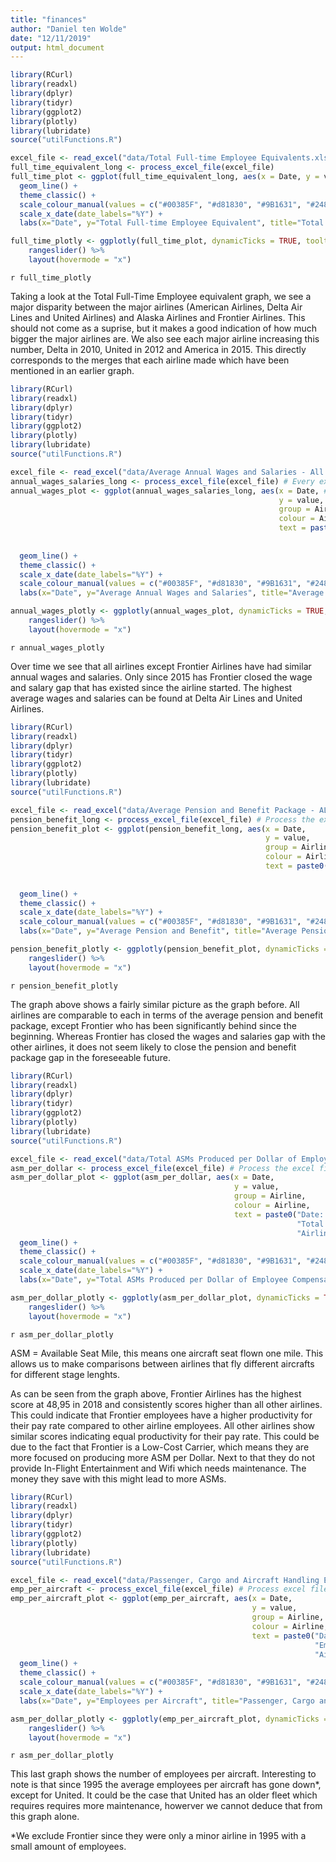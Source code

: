 ```yaml
---
title: "finances"
author: "Daniel ten Wolde"
date: "12/11/2019"
output: html_document
---
```


```r
library(RCurl)
library(readxl)
library(dplyr)
library(tidyr)
library(ggplot2)
library(plotly)
library(lubridate)
source("utilFunctions.R")

excel_file <- read_excel("data/Total Full-time Employee Equivalents.xls", skip = 2)
full_time_equivalent_long <- process_excel_file(excel_file)
full_time_plot <- ggplot(full_time_equivalent_long, aes(x = Date, y = value, group = Airline, colour = Airline, text = paste0("Date: ", format(as.Date(Date), "%Y"), "<br>", "Total Full-time Employee Equivalent: ", value, "<br>", "Airline: ", Airline))) +
  geom_line() +
  theme_classic() + 
  scale_colour_manual(values = c("#00385F", "#d81830", "#9B1631", "#248168", "#005DAA")) +
  scale_x_date(date_labels="%Y") +
  labs(x="Date", y="Total Full-time Employee Equivalent", title="Total Full-Time Employee Equivalent - All Employees")

full_time_plotly <- ggplotly(full_time_plot, dynamicTicks = TRUE, tooltip = "text") %>% 
    rangeslider() %>% 
    layout(hovermode = "x")


```
`r full_time_plotly` 

Taking a look at the Total Full-Time Employee equivalent graph, we see a major disparity between the major airlines (American Airlines, Delta Air Lines and United Airlines) and Alaska Airlines and Frontier Airlines. This should not come as a suprise, but it makes a good indication of how much bigger the major airlines are. We also see each major airline increasing this number, Delta in 2010, United in 2012 and America in 2015. This directly corresponds to the merges that each airline made which have been mentioned in an earlier graph. 

```r
library(RCurl)
library(readxl)
library(dplyr)
library(tidyr)
library(ggplot2)
library(plotly)
library(lubridate)
source("utilFunctions.R")

excel_file <- read_excel("data/Average Annual Wages and Salaries - All Employees.xls", skip = 4) # Read the excel file
annual_wages_salaries_long <- process_excel_file(excel_file) # Every excel file had a similar structure, this function can be found in utilFunctions.R
annual_wages_plot <- ggplot(annual_wages_salaries_long, aes(x = Date, # Plot the annual wages and salary
                                                            y = value, 
                                                            group = Airline, 
                                                            colour = Airline, 
                                                            text = paste0("Date: ", format(as.Date(Date), "%Y"), "<br>", # Set the hover text info for plotly
                                                                          "Average Annual Wages and Salaries: ", round(value, digits = 2), "$", "<br>",
                                                                          "Airline: ", Airline))) +
  geom_line() +
  theme_classic() + 
  scale_x_date(date_labels="%Y") +
  scale_colour_manual(values = c("#00385F", "#d81830", "#9B1631", "#248168", "#005DAA")) + # Set the colors to the corresponding airline
  labs(x="Date", y="Average Annual Wages and Salaries", title="Average Annual Wages and Salaries - All Employees")

annual_wages_plotly <- ggplotly(annual_wages_plot, dynamicTicks = TRUE, tooltip = "text") %>% # Convert the plot to plotly
    rangeslider() %>% 
    layout(hovermode = "x")

```

`r annual_wages_plotly`

Over time we see that all airlines except Frontier Airlines have had similar annual wages and salaries. Only since 2015 has Frontier closed the wage and salary gap that has existed since the airline started. The highest average wages and salaries can be found at Delta Air Lines and United Airlines.

```r
library(RCurl)
library(readxl)
library(dplyr)
library(tidyr)
library(ggplot2)
library(plotly)
library(lubridate)
source("utilFunctions.R")

excel_file <- read_excel("data/Average Pension and Benefit Package - ALL EMPLOYEES.xls", skip = 4) # Read the excel file
pension_benefit_long <- process_excel_file(excel_file) # Process the excel file 
pension_benefit_plot <- ggplot(pension_benefit_long, aes(x = Date, 
                                                         y = value, 
                                                         group = Airline, 
                                                         colour = Airline, 
                                                         text = paste0("Date: ", format(as.Date(Date), "%Y"), "<br>",  # Set the hover text info for plotly
                                                                       "Average Pension and Benefit Package: ", round(value, digits = 2), "$", "<br>",
                                                                       "Airline: ", Airline))) +
  geom_line() +
  theme_classic() + 
  scale_x_date(date_labels="%Y") +
  scale_colour_manual(values = c("#00385F", "#d81830", "#9B1631", "#248168", "#005DAA")) +
  labs(x="Date", y="Average Pension and Benefit", title="Average Pension and Benefit Package - All Employees")

pension_benefit_plotly <- ggplotly(pension_benefit_plot, dynamicTicks = TRUE, tooltip = "text") %>% # Convert to plotly
    rangeslider() %>% 
    layout(hovermode = "x")
```
`r pension_benefit_plotly`

The graph above shows a fairly similar picture as the graph before. All airlines are comparable to each in terms of the average pension and benefit package, except Frontier who has been significantly behind since the beginning. Whereas Frontier has closed the wages and salaries gap with the other airlines, it does not seem likely to close the pension and benefit package gap in the foreseeable future. 

```r
library(RCurl)
library(readxl)
library(dplyr)
library(tidyr)
library(ggplot2)
library(plotly)
library(lubridate)
source("utilFunctions.R")

excel_file <- read_excel("data/Total ASMs Produced per Dollar of Employee Compensation.xls", skip = 3) # Read excel file
asm_per_dollar <- process_excel_file(excel_file) # Process the excel file
asm_per_dollar_plot <- ggplot(asm_per_dollar, aes(x = Date, 
                                                  y = value, 
                                                  group = Airline,
                                                  colour = Airline, 
                                                  text = paste0("Date: ", format(as.Date(Date), "%Y"), "<br>", # Set the hover text info for plotly
                                                                "Total ASMs Produced per Dollar of Employee Compensation: ", round(value, digits = 2), "<br>", 
                                                                "Airline: ", Airline))) +
  geom_line() +
  theme_classic() + 
  scale_colour_manual(values = c("#00385F", "#d81830", "#9B1631", "#248168", "#005DAA")) + # Set the colors to corresponding airlines
  scale_x_date(date_labels="%Y") +
  labs(x="Date", y="Total ASMs Produced per Dollar of Employee Compensation", title="Total ASMs Produced per Dollar of Employee Compensation")

asm_per_dollar_plotly <- ggplotly(asm_per_dollar_plot, dynamicTicks = TRUE, tooltip = "text") %>%  # Conver to plotly
    rangeslider() %>% 
    layout(hovermode = "x")
```
`r asm_per_dollar_plotly`

ASM = Available Seat Mile, this means one aircraft seat flown one mile. This allows us to make comparisons between airlines that fly different aircrafts for different stage lenghts. 

As can be seen from the graph above, Frontier Airlines has the highest score at 48,95 in 2018 and consistently scores higher than all other airlines. This could indicate that Frontier employees have a higher productivity for their pay rate compared to other airline employees. All other airlines show similar scores indicating equal productivity for their pay rate. This could be due to the fact that Frontier is a Low-Cost Carrier, which means they are more focused on producing more ASM per Dollar. Next to that they do not provide In-Flight Entertainment and Wifi which needs maintenance. The money they save with this might lead to more ASMs. 


```r
library(RCurl)
library(readxl)
library(dplyr)
library(tidyr)
library(ggplot2)
library(plotly)
library(lubridate)
source("utilFunctions.R")

excel_file <- read_excel("data/Passenger, Cargo and Aircraft Handling Employees per Aircraft.xls", skip = 4) # Read excel file
emp_per_aircraft <- process_excel_file(excel_file) # Process excel file
emp_per_aircraft_plot <- ggplot(emp_per_aircraft, aes(x = Date, 
                                                      y = value, 
                                                      group = Airline, 
                                                      colour = Airline, 
                                                      text = paste0("Date: ", format(as.Date(Date), "%Y"), "<br>", # Set the hover text info for plotly
                                                                    "Employees per Aircraft: ", round(value, digits = 2), "<br>", 
                                                                    "Airline: ", Airline))) +
  geom_line() +
  theme_classic() + 
  scale_colour_manual(values = c("#00385F", "#d81830", "#9B1631", "#248168", "#005DAA")) + # Set the colors to corresponding airlines
  scale_x_date(date_labels="%Y") +
  labs(x="Date", y="Employees per Aircraft", title="Passenger, Cargo and Aircraft Handling Employees per Aircraft")

asm_per_dollar_plotly <- ggplotly(emp_per_aircraft_plot, dynamicTicks = TRUE, tooltip = "text") %>% # Convert to plotly
    rangeslider() %>% 
    layout(hovermode = "x")


```
`r asm_per_dollar_plotly`

This last graph shows the number of employees per aircraft. Interesting to note is that since 1995 the average employees per aircraft has gone down*, except for United. It could be the case that United has an older fleet which requires requires more maintenance, howerver we cannot deduce that from this graph alone. 

*We exclude Frontier since they were only a minor airline in 1995 with a small amount of employees. 